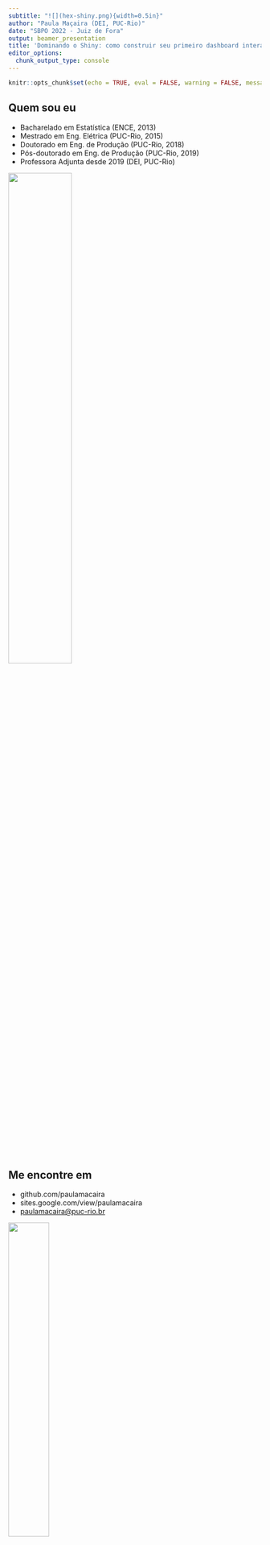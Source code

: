```yaml
---
subtitle: "![](hex-shiny.png){width=0.5in}"
author: "Paula Maçaira (DEI, PUC-Rio)"
date: "SBPO 2022 - Juiz de Fora"
output: beamer_presentation
title: 'Dominando o Shiny: como construir seu primeiro dashboard interativo'
editor_options:
  chunk_output_type: console
---
```


```r
knitr::opts_chunk$set(echo = TRUE, eval = FALSE, warning = FALSE, message = FALSE)
```

## Quem sou eu

-   Bacharelado em Estatística (ENCE, 2013)
-   Mestrado em Eng. Elétrica (PUC-Rio, 2015)
-   Doutorado em Eng. de Produção (PUC-Rio, 2018)
-   Pós-doutorado em Eng. de Produção (PUC-Rio, 2019)
-   Professora Adjunta desde 2019 (DEI, PUC-Rio)

\flushright ![](Paula.png){width="50%"}

## Me encontre em

-   github.com/paulamacaira
-   sites.google.com/view/paulamacaira
-   [paulamacaira\@puc-rio.br](mailto:paulamacaira@puc-rio.br){.email}

\flushright ![](RedesSociais.png){width="40%"}

## Premissas

-   Presumo que você conheça minimamente a **linguagem R** e o meio ambiente **RStudio**

## Falaremos sobre...

\Large \textbf{Dia 1:} \normalsize

1. estrutura básica de um Shiny App
2. fundamentos da programação reativa (inputs e outputs)
3. entendendo o layout minimamente

\Large \textbf{Dia 2:} \normalsize

4. pacotes plotly, dygraphs e leaflet
5. como publicar seu Shiny App

\center ![](Work.png){width="50%"}

## ...

![](LetsGo.png){width="100%"}

## O que é um Shiny App

- Shiny é um pacote R que permite criar facilmente aplicativos web interativos
- Esse pacote permite que você pegue seu trabalho em \texttt{R} e o exponha por meio de um navegador da web para que qualquer pessoa possa usá-lo de maneira simples e de graça
- No passado, criar aplicativos web era difícil para a maioria dos usuários de \texttt{R} porque precisava de um profundo conhecimento de tecnologias da web como HTML, CSS e JavaScript

## Vantagens de um Shiny App

- O Shiny tornou significativamente mais fácil para o programador de R criar aplicativos da web ao:

(i) fornecer um conjunto selecionado de funções de interface do usuário (UI para abreviar) que geram o HTML, CSS e JavaScript necessários para tarefas comuns, ou seja, você não precisa conhecer os detalhes de HTML/CSS/JavaScript se não quiser; 

(ii) apresentar a programação reativa que sempre que uma entrada muda atualiza todas as saídas relacionadas.

## Para o que um Shiny App é utilizado

- O Shiny é utilizado para uma variedade de finalidades, por exemplo:
  + para criar painéis que mostrem importantes indicadores de desempenho de alto nível, enquanto facilitam o detalhamento das métricas que precisam de mais investigação;
  + substituir centenas de páginas de PDFs por aplicativos interativos que permitem ao usuário saltar para a fatia exata dos resultados que lhe interessam;
  + comunicar modelos complexos a um público não técnico com visualizações informativas e análise de sensibilidade interativa;
  + fornecer análise de dados de autoatendimento para fluxos de trabalho comuns, substituindo solicitações de e-mail por um aplicativo Shiny que permite que as pessoas carreguem seus próprios dados e realizem análises padrão
  
## Mais possibilidades de um Shiny App

- Com o Shiny você consegue criar demonstrações interativas para ensinar estatística e conceitos de ciência de dados que permitem que os usuários ajustem as entradas e observem os efeitos posteriores dessas alterações em uma análise

Resumindo, o Shiny lhe dá a habilidade de passar alguns de seus superpoderes \texttt{R} para qualquer um que possa usar a web e não tenham qualquer habilidade de programação.

## Exibição de alguns Shiny Apps

https://shiny.rstudio.com/gallery/

## Seu primeiro Shiny App

- Se você ainda não instalou o Shiny, faça agora

```r
install.packages("shiny")
```

- Em seguida, carregue em sua sessão R atual

```r
library(shiny)
```

## Seu primeiro Shiny App

- Existem várias maneiras de criar um aplicativo Shiny
- O mais simples é criar um novo diretório para seu aplicativo e colocar um único arquivo chamado **app.R** nele
- Este arquivo **app.R** será usado para informar ao Shiny como seu aplicativo deve ser e como ele deve se comportar

Experimente criando um novo diretório e adicionando um arquivo **app.R** parecido com o seguinte

## Seu primeiro Shiny App

```r
library(shiny)

ui <- fluidPage(
  "Hello, world!"
)

server <- function(input, output, session){
}

shinyApp(ui, server)
```

## Seu primeiro Shiny App

Embora trivial, este é um aplicativo Shiny completo! 

- Observando atentamente o código acima, nosso **app.R** faz quatro coisas:

1. Ele chama **library(shiny)** para carregar o pacote shiny
2. Ele define a interface do usuário, a página da Web HTML com a qual os humanos interagem. Neste caso, é uma página contendo as palavras “Hello, world!”
3. Ele especifica o comportamento do nosso aplicativo definindo uma função de servidor. No momento, está vazio, então nosso aplicativo não faz nada, mas voltaremos para revisitar isso em breve
4. Ele executa **shinyApp(ui, server)** para construir e iniciar um aplicativo Shiny a partir da interface do usuário e do servidor

## Dica do RStudio

Existem duas maneiras convenientes de criar um novo aplicativo no RStudio:

- Crie um novo diretório e um arquivo **app.R** contendo um aplicativo básico em uma etapa clicando em **File | New Project** e, em seguida, selecionando **New Directory** e **Shiny Web Application**
- Se você já criou o arquivo **app.R**, pode adicionar rapidamente a estrutura básica do aplicativo digitando “shinyapp” e pressionando **Shift+Tab**

## Como rodar o app

Para rodar o app, clique em **RunApp**

\center![](RunApp.png){width="100%"}

## Verificando se você fez certo

Rode o **app.R** e verifique se você vê o mesmo aplicativo da Figura abaixo

\center![](RunApp1.png){width="100%"}

Parabéns! Você fez seu primeiro aplicativo Shiny.

## Workflow de um Shiny App

O workflow básico do desenvolvimento de aplicativos Shiny é:

- escrever algum código
- iniciar o aplicativo
- brincar com o aplicativo
- escrever mais código e repetir

Se você estiver usando o RStudio, nem precisa parar e reiniciar o aplicativo para ver suas alterações - você pode pressionar o botão **Reload App**.

## Adicionando controles UI

- Vamos adicionar algumas entradas e saídas à nossa UI para que nosso Shiny App não seja tão mínimo
- Inicialmente, vamos fazer um aplicativo muito simples que mostra todos os conjuntos de dados incluídos no pacote *datasets*

Substitua sua UI por este código:

```r
ui <- fluidPage(
  selectInput("dataset", label = "Dataset", 
              choices = ls("package:datasets")),
  verbatimTextOutput("summary"),
  tableOutput("table")
)
```

## Destrinchando o que fizemos

Este exemplo usa quatro novas funções:

- **fluidPage()** é uma função de layout que configura a estrutura visual básica da página. Existem muitas outras estruturas possíveis, sugiro olhar esse [material](https://mastering-shiny.org/action-layout.html#layout).
- **selectInput()** é um controle de entrada que permite que o usuário interaja com o aplicativo fornecendo um valor. Nesse caso, é uma caixa de seleção com o rótulo "Dataset" e permite que você escolha um dos conjuntos de dados incluídos no pacote *datasets*. Existem muitos outros tipos de entrada, sugiro olhar esse [material](https://mastering-shiny.org/basic-ui.html#inputs).
- **verbatimTextOutput()** e **tableOutput()** são controles de saída que informam ao Shiny onde colocar a saída. **verbatimTextOutput()** exibe código e **tableOutput()** exibe tabelas. Existem muitos outros tipos de saída, sugiro olhar esse [material](https://mastering-shiny.org/basic-ui.html#outputs)

## Funções de layout, entradas e saídas

Em suma, funções de layout, entradas e saídas têm usos diferentes, mas são fundamentalmente as mesmas nos bastidores: são apenas maneiras sofisticadas de gerar HTML e, se você chamar qualquer um deles fora de um aplicativo Shiny, verá um HTML impresso no console

Não tenha medo de bisbilhotar para ver como esses vários layouts e controles funcionam nos bastidores.

## Verificando o Shiny App

- Vá em frente e execute o **app.R** novamente
- Agora você verá uma página contendo uma caixa de seleção

\center![](RunApp2.png){width="50%"}

- Vemos apenas a entrada, não as duas saídas, porque ainda não dissemos ao Shiny como a entrada e as saídas estão relacionadas.

## Adicionando tipos de saída

- Agora, daremos vida às saídas definindo-as na função do servidor
- O Shiny usa programação reativa para tornar os aplicativos interativos
- Por enquanto, é suficiente saber que programação reativa envolve dizer ao Shiny como realizar um cálculo, não ordenar ao Shiny que realmente o faça
- Ou seja, diremos ao Shiny como preencher as saídas **verbatimTextOutput()** e **tableOutput()** no aplicativo de exemplo, fornecendo as “receitas” para essas saídas

## Adicionando tipos de saída

Substitua sua função de servidor vazia por esta:

```r
server <- function(input, output, session) {
  output$summary <- renderPrint({
    dataset <- get(input$dataset, "package:datasets")
    summary(dataset)
  })
  
  output$table <- renderTable({
    dataset <- get(input$dataset, "package:datasets")
    dataset
  })
}
```

## Destrinchando o que fizemos

- O lado esquerdo do operador de atribuição (<-), **output$ID**, indica que você está fornecendo a receita para a saída Shiny com esse ID
- O lado direito da atribuição usa uma função de renderização específica para agrupar algum código que você fornece
- Cada função **render{Type}** é projetada para produzir um tipo específico de saída (por exemplo, texto, tabelas e gráficos) e geralmente é combinada com uma função **{type}Output**
- Por exemplo, neste aplicativo, **renderPrint()** é emparelhado com **verbatimTextOutput()** para exibir um resumo estatístico com texto de largura fixa (verbatim), e **renderTable()** é emparelhado com **tableOutput()** para mostrar os dados de entrada em uma tabela

## Verificando o Shiny App

- Vá em frente e execute o **app.R** novamente e brinque, observando o que acontece com a saída quando você altera uma entrada
- A Figura abaixo mostra o que você deve ver ao abrir o aplicativo

\center![](RunApp3.png){width="70%"}

## Reduzindo a duplicação com expressões reativas

- Mesmo neste exemplo simples, temos algum código duplicado: a linha a seguir está presente em ambas as saídas.

```r
dataset <- get(input$dataset, "package:datasets")
```

- Em todo tipo de programação, é uma prática ruim ter código duplicado; pode ser um desperdício computacional e, mais importante, aumenta a dificuldade de manter ou depurar o código
- No script \texttt{R} tradicional, usamos duas técnicas para lidar com código duplicado: capturamos o valor usando uma variável ou capturamos a computação com uma função. Infelizmente, nenhuma dessas abordagens funciona aqui e precisamos de um novo mecanismo: expressões reativas

## Expressões reativas

- Você cria uma expressão reativa envolvendo um bloco de código em **reactive({...})** e atribuindo-o a uma variável, e usa uma expressão reativa chamando-a como uma função
- No entanto, enquanto parece que você está chamando uma função, uma expressão reativa tem uma diferença importante: ela só é executada na primeira vez que é chamada e depois armazena em cache seu resultado até que precise ser atualizado

## Usando expressões reativas

- Podemos atualizar nosso **server()** para usar expressões reativas\footnote{O aplicativo se comporta de forma idêntica, mas funciona com um pouco mais de eficiência porque só precisa recuperar o conjunto de dados uma vez, não duas}, conforme mostrado abaixo

```r
server <- function(input, output, session) {
  dataset <- reactive({
    get(input$dataset, "package:datasets")
  })

  output$summary <- renderPrint({
    summary(dataset())
  })
  
  output$table <- renderTable({
    dataset()
  })
}
```

## Resumo desta primeira parte

- Nesta primeira parte do curso, você criou um aplicativo simples - não é muito interessante ou útil, mas viu como é fácil construir um aplicativo da web usando seu conhecimento \texttt{R} existente
- Nos próximos momentos, você aprenderá mais sobre interfaces de usuário e programação reativa, os dois blocos básicos de construção do Shiny
- Agora é um ótimo momento para pegar uma cópia da folha de [dicas Shiny](https://www.rstudio.com/resources/cheatsheets/)
- Este é um ótimo recurso para ajudar a refrescar sua memória dos principais componentes de um aplicativo Shiny